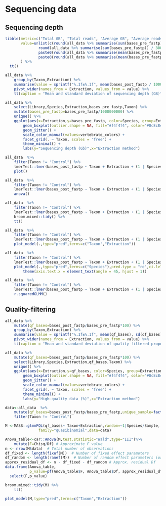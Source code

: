 # Sequencing data

## Sequencing depth

```r

tibble(metric=c("Total GB", "Total reads", "Average GB", "Average reads"),
       value=unlist(c(round(all_data %>% summarise(sum(bases_pre_fastp)) / 1000000000,2),
               round(all_data %>% summarise(sum(bases_pre_fastp)) / 300,2),
               paste0(round(all_data %>% summarise(mean(bases_pre_fastp)) / 1000000000,2),"±",round(all_data %>% summarise(sd(bases_pre_fastp)) / 1000000000,2)),
               paste0(round(all_data %>% summarise(mean(bases_pre_fastp)) / 300,0),"±",round(all_data %>% summarise(sd(bases_pre_fastp)) / 300,0))))
       ) %>%
  tt()

```

```r
all_data %>%
    group_by(Taxon,Extraction) %>%
    summarise(value = sprintf("%.1f±%.1f", mean(bases_post_fastp / 1000000000), sd(bases_post_fastp / 1000000000))) %>%
    pivot_wider(names_from = Extraction, values_from = value) %>%
    tt(caption = "Mean and standard deviation of sequencing depth (GB)")
```

```r
all_data %>%
    select(Library,Species,Extraction,bases_pre_fastp,Taxon) %>%
    mutate(bases_pre_fastp=bases_pre_fastp/1000000000) %>%
    unique() %>%
    ggplot(aes(x=Extraction,y=bases_pre_fastp, color=Species, group=Extraction)) + 
        geom_boxplot(outlier.shape = NA, fill="#f4f4f4", color="#8c8c8c") + 
        geom_jitter() + 
        scale_color_manual(values=vertebrate_colors) +
        facet_grid(. ~ Taxon, scales = "free") +
        theme_minimal() +
        labs(y="Sequencing depth (Gb)",x="Extraction method")
```

```r
all_data  %>%
    filter(Taxon != "Control") %>%
    lmerTest::lmer(bases_post_fastp ~ Taxon + Extraction + (1 | Species/Sample), data = ., REML = TRUE) %>%
    plot()

all_data  %>%
    filter(Taxon != "Control") %>%
    lmerTest::lmer(bases_post_fastp ~ Taxon + Extraction + (1 | Species/Sample), data = ., REML = TRUE) %>%
    anova()

all_data  %>%
    filter(Taxon != "Control") %>%
    lmerTest::lmer(bases_post_fastp ~ Taxon + Extraction + (1 | Species/Sample), data = ., REML = TRUE) %>%
    broom.mixed::tidy() %>%
    tt()

all_data  %>%
    filter(Taxon != "Control") %>%
    lmerTest::lmer(bases_post_fastp ~ Taxon + Extraction + (1 | Species/Sample), data = ., REML = TRUE) %>%
    plot_model(.,type="pred",terms=c("Taxon","Extraction"))

all_data  %>%
    filter(Taxon != "Control") %>%
    lmerTest::lmer(bases_post_fastp ~ Taxon + Extraction + (1 | Species/Sample), data = ., REML = TRUE) %>%
    plot_model(.,type="pred",terms=c("Species"),pred.type = "re",ci.lvl = NA)+
        theme(axis.text.x = element_text(angle = 45, hjust = 1))

all_data  %>%
    filter(Taxon != "Control") %>%
    lmerTest::lmer(bases_post_fastp ~ Taxon + Extraction + (1 | Species/Sample), data = ., REML = TRUE) %>%
    r.squaredGLMM()
```
## Quality-filtering

```r
all_data %>%
    mutate(qf_bases=bases_post_fastp/bases_pre_fastp*100) %>%
    group_by(Taxon,Extraction) %>%
    summarise(value = sprintf("%.1f±%.1f", mean(qf_bases), sd(qf_bases))) %>%
    pivot_wider(names_from = Extraction, values_from = value) %>%
    tt(caption = "Mean and standard deviation of quality-filtered proportion of reads")
```

```r
all_data %>%
    mutate(qf_bases=bases_post_fastp/bases_pre_fastp*100) %>%
    select(Library,Species,Extraction,qf_bases,Taxon) %>%
    unique() %>%
    ggplot(aes(x=Extraction,y=qf_bases, color=Species, group=Extraction)) + 
        geom_boxplot(outlier.shape = NA, fill="#f4f4f4", color="#8c8c8c") + 
        geom_jitter() + 
        scale_color_manual(values=vertebrate_colors) +
        facet_grid(. ~ Taxon, scales = "free") +
        theme_minimal() +
        labs(y="High-quality data (%)",x="Extraction method")
```

```r
data<-all_data  %>%
    mutate(qf_bases=bases_post_fastp/bases_pre_fastp,unique_sample=factor(1:nrow(all_data))) %>%
    filter(Taxon != "Control") 

M <-MASS::glmmPQL(qf_bases~ Taxon+Extraction,random=~1|Species/Sample,
               family="quasibinomial",data=data)

Anova_table<-car::Anova(M,test.statistic="Wald",type="III")%>%
    mutate(F=Chisq/Df) # Approximate F value
n <- nrow(M$data)  # Total number of observations
df_fixed <- length(fixef(M))  # Number of fixed effect parameters
df_random <- length(ranef(M))  # Number of random effect parameters (or levels)
approx_residual_df <- n - df_fixed - df_random # Approx. residual Df
data.frame(Anova_table,
           p_value=pf(Anova_table$F, Anova_table$Df, approx_residual_df, lower.tail = FALSE))%>%
  select(F,p_value)

broom.mixed::tidy(M) %>%
    tt()

plot_model(M,type="pred",terms=c("Taxon","Extraction"))
```